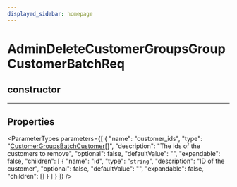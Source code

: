 ```yaml
---
displayed_sidebar: homepage
---
```



# AdminDeleteCustomerGroupsGroupCustomerBatchReq

## constructor

___

## Properties

<ParameterTypes parameters={[
  {
    "name": "customer_ids",
    "type": "[CustomerGroupsBatchCustomer](medusa.CustomerGroupsBatchCustomer.mdx)[]",
    "description": "The ids of the customers to remove",
    "optional": false,
    "defaultValue": "",
    "expandable": false,
    "children": [
      {
        "name": "id",
        "type": "`string`",
        "description": "ID of the customer",
        "optional": false,
        "defaultValue": "",
        "expandable": false,
        "children": []
      }
    ]
  }
]} />
